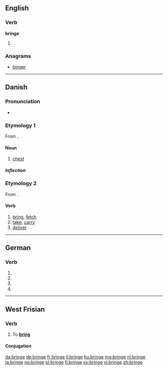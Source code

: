 ==English==

===Verb===
'''bringe'''

# {{obsolete spelling of|bring}}

===Anagrams===
* [[binger#English|binger]]

----

==Danish==

===Pronunciation===
* {{IPA|/brenɡə/|[ˈb̥ʁæŋə]|lang=da}}

===Etymology 1===
From {{etyl|non|da}} {{term|bringa|lang=non}}.

====Noun====
{{da-noun|n|r}}

# [[chest]]

=====Inflection=====
{{da-noun-infl|n|r}}

===Etymology 2===
From {{etyl|gml|da}} {{term|bringen|lang=gml}}.

====Verb====
{{da-verb|bring|bringe|bringer|bragte|er/har|bragt}}

# [[bring]], [[fetch]]
# [[take]], [[carry]]
# [[deliver]]

----

==German==

===Verb===
{{head|de}}

# {{de-verb form of|bringen|1|s|g}}
# {{de-verb form of|bringen|1|s|k1}}
# {{de-verb form of|bringen|3|s|k1}}
# {{de-verb form of|bringen|i|s}}

----

==West Frisian==

===Verb===
{{head|fy|verb}}

# To '''[[bring]]'''

====Conjugation====
{{fy-conj|bring|bringst|bringt|bringe|brocht|brochtst|brocht|brochten|bringend|bring|hawwe|brocht}}

[[da:bringe]]
[[de:bringe]]
[[fr:bringe]]
[[li:bringe]]
[[hu:bringe]]
[[mg:bringe]]
[[nl:bringe]]
[[ja:bringe]]
[[no:bringe]]
[[pl:bringe]]
[[fi:bringe]]
[[sv:bringe]]
[[vi:bringe]]
[[zh:bringe]]